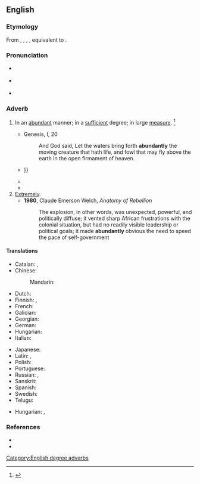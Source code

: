 ==English==

===Etymology===
From {{inh|en|enm|abundantly}}, {{m|enm|abundauntli}}, {{m|enm|habundantly}}, {{m|enm|habundauntliche}}, equivalent to {{af|en|abundant|-ly|id2=adverbial}}.

===Pronunciation===
* {{a|RP}} {{IPA|en|/əˈbʌn.dn̩t.li/}}
* {{a|US}} {{IPA|en|/əˈbʌn.dn̩t.li/|/əˈbn̩.dn̩t.li/}}
* {{audio|en|en-us-abundantly.ogg|Audio (US)}}

===Adverb===
{{en-adv}}

# In an [[abundant]] manner; in a [[sufficient]] degree; in large [[measure]]. {{defdate|First attested around 1350 to 1470.}}<ref name=SOED>{{R:SOED5|page=10}}</ref>
#: {{syn|en|fully|amply|plentifully}}
#* {{RQ:King James Version}} Genesis, I, 20
#*: And God said, Let the waters bring forth '''abundantly''' the moving creature that hath life, and fowl that may fly above the earth in the open firmament of heaven.
#* {{quote-book|en|year=1905|author=James Geikie|title=Structural and Field Geology: For Students of Pure and Applied Science|passage=When strata are so unsymmetrically and '''abundantly''' folded that it becomes difficult or impossible to trace out the individual flexures and crumplings — the whole forming an irregular complex of folds — they are said to be contorted {{...}}}}
#* {{quote-journal|en|date=May 26, 2012|author=Phil McNulty|title=Norway 0-1 England|work=BBC Sport|url=http://www.bbc.co.uk/sport/0/football/18184726|page=|passage=Hodgson also has Wayne Rooney to call on once he has served a two-match suspension at the start of the tournament - and it is '''abundantly''' clear England will rely as heavily as ever on his ability to shape the outcome of important games.}}
#* {{quote-journal|1=en|year=2018|author=James Lambert|title=Anglo-Indian slang in dictionaries on historical principles|journal=World Englishes|volume=37|page=248|text=Indian English is today one of the most widespread and '''abundantly''' used varieties of English, in extensive use not only throughout South Asia but in virtually every corner of the globe.}}
# [[extremely|Extremely]].
#* '''1980''', Claude Emerson Welch, ''Anatomy of Rebellion''
#*:The explosion, in other words, was unexpected, powerful, and politically diffuse; it vented sharp African frustrations with the colonial situation, but had no readily visible leadership or political goals; it made '''abundantly''' obvious the need to speed the pace of self-government

====Translations====
{{trans-top|in an abundant manner}}
* Catalan: {{t+|ca|abundantment}}, {{t+|ca|abundosament}}
* Chinese:
*: Mandarin: {{t|cmn|丰富地}}
* Dutch: {{t+|nl|overvloedig}}
* Finnish: {{t+|fi|runsaasti}}, {{t+|fi|yllin kyllin}}
* French: {{t+|fr|abondamment}}
* Galician: {{t+|gl|abundantemente}}
* Georgian: {{t|ka|უხვად}}
* German: {{t+|de|reichlich}}
* Hungarian: {{t+|hu|bőségesen}}
* Italian: {{t+|it|abbondantemente}}
{{trans-mid}}
* Japanese: {{t+|ja|多量|alt=多量に|tr=taryō ni}}
* Latin: {{t|la|abundanter}}, {{t|la|ūbertim}}
* Polish: {{t+|pl|obficie}}
* Portuguese: {{t+|pt|abundantemente}}
* Russian: {{t+|ru|оби́льно}}, {{t+|ru|изоби́льно}}
* Sanskrit: {{t+|sa|बहु}}
* Spanish: {{t+|es|abundantemente}}
* Swedish: {{t+|sv|rikligt}}
* Telugu: {{t+|te|విరివిగా}}
{{trans-bottom}}

{{trans-top|extremely}}
{{trans-mid}}
* Hungarian: {{t+|hu|teljesen}}, {{t+|hu|tökéletesen}}
{{trans-bottom}}

===References===
<references/>
* {{R:Century 1911}}
* {{R:Webster 1913}}

[[Category:English degree adverbs]]